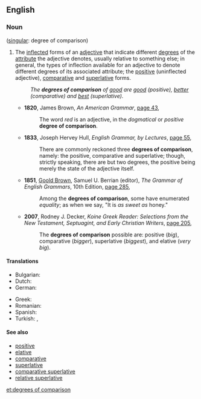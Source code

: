 ==English==
{{wikipedia|Comparison (grammar)}}
{{rfc}}

===Noun===
([[singular]]: degree of comparison)

# {{label|en|linguistics|grammar}} The [[inflected]] forms of an [[adjective]] that indicate different [[degree]]s of the [[attribute]] the adjective denotes, usually relative to something else; in general, the types of inflection available for an adjective to denote different degrees of its associated attribute; the [[positive#Noun|positive]] (uninflected adjective), [[comparative#Noun|comparative]] and [[superlative#Noun|superlative]] forms.
#: ''The '''degrees of comparison''' of [[good]] are [[good]] (positive), [[better]] (comparative) and [[best]] (superlative).''
#* '''1820''', James Brown, ''An American Grammar'', [http://books.google.com.au/books?id=Y5Y_AAAAYAAJ&pg=PA43&dq=%22degree%7Cdegrees+of+comparison%22&hl=en&sa=X&ei=-3MxUs_QC4rBkgWz_YGwBQ&redir_esc=y#v=onepage&q=%22degree%7Cdegrees%20of%20comparison%22&f=false page 43],
#*: The word ''red'' is an adjective, in the ''dogmatical'' or ''positive'' '''degree of comparison'''.
#* '''1833''', Joseph Hervey Hull, ''English Grammar, by Lectures'', [http://books.google.com.au/books?id=J2oVAQAAMAAJ&pg=PA55&dq=%22degree%7Cdegrees+of+comparison%22&hl=en&sa=X&ei=-3MxUs_QC4rBkgWz_YGwBQ&redir_esc=y#v=onepage&q=%22degree%7Cdegrees%20of%20comparison%22&f=false page 55],
#*: There are commonly reckoned three '''degrees of comparison''', namely: the positive, comparative and superlative; though, strictly speaking, there are but two degrees, the positive being merely the state of the adjective itself.
#* '''1851''', [[w:Goold Brown|Goold Brown]], Samuel U. Berrian (editor), ''The Grammar of English Grammars'', 10th Edition, [http://books.google.com.au/books?id=q4gSAAAAIAAJ&pg=PA285&dq=%22degree%7Cdegrees+of+comparison%22&hl=en&sa=X&ei=-3MxUs_QC4rBkgWz_YGwBQ&redir_esc=y#v=onepage&q=%22degree%7Cdegrees%20of%20comparison%22&f=false page 285],
#*: Among the '''degrees of comparison''', some have enumerated ''equality''; as when we say, "It is ''as sweet as'' honey."
#* '''2007''', Rodney J. Decker, ''Koine Greek Reader: Selections from the New Testament, Septuagint, and Early Christian Writers'', [http://books.google.com.au/books?id=lSSIqvEHSvUC&pg=PA205&dq=%22degree%7Cdegrees+of+comparison%22&hl=en&sa=X&ei=-3MxUs_QC4rBkgWz_YGwBQ&redir_esc=y#v=onepage&q=%22degree%7Cdegrees%20of%20comparison%22&f=false page 205],
#*: The '''degrees of comparison''' possible are: positive (''big''), comparative (''bigger''), superlative (''biggest''), and elative (''very big'').

====Translations====
{{trans-top|flexion of adjectives that indicates it is more or entirely like the adjective describes}}
* Bulgarian: {{t|bg|степени за сравнение|p}}
* Dutch: {{t|nl|trappen van vergelijking|m-p}}
* German: {{t|de|Steigerungsstufe|f-p}}
{{trans-mid}}
* Greek: {{t|el|βαθμοί του επιθέτου|m-p}}
* Romanian: {{t|ro|grade de comparație|n-p}}
* Spanish: {{t|es|grados de comparación|m-p}}
* Turkish: {{t+|tr|karşılaştırma derecesi}}, {{t|tr|karşılaştırma dereceleri|p}}
{{trans-bottom}}

====See also====
* [[positive]]
* [[elative]]
* [[comparative]]
* [[superlative]]
* [[comparative superlative]]
* [[relative superlative]]

[[et:degrees of comparison]]